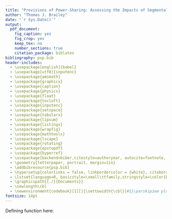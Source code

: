 ```yaml
---
title: "Provisions of Power-Sharing: Assessing the Impacts of Segmental Autonomy"
author: "Thomas J. Brailey"
date: "`r Sys.Date()`"
output:
  pdf_document:
    fig_caption: yes
    fig_crop: yes
    keep_tex: no
    number_sections: true
    citation_package: biblatex
bibliography: psp.bib
header-includes:
  - \usepackage[english]{babel}
  - \usepackage[utf8]{inputenc}
  - \usepackage{amsmath}
  - \usepackage{graphicx}
  - \usepackage{caption}
  - \usepackage{physics}
  - \usepackage{float}
  - \usepackage{tocloft}
  - \usepackage{inputenc}
  - \usepackage{setspace}
  - \usepackage{tabularx}
  - \usepackage{lipsum}
  - \usepackage{listings}
  - \usepackage{wrapfig}
  - \usepackage{mathtools}
  - \usepackage{lscape}
  - \usepackage{rotating}
  - \usepackage{epstopdf}
  - \usepackage{hyperref}
  - \usepackage[backend=biber,citestyle=authoryear, autocite=footnote, doi = false, url = false, isbn = false]{biblatex}
  - \geometry{letterpaper, portrait, margin=1in}
  - \addbibresource{psp.bib}
  - \hypersetup{colorlinks = false, linkbordercolor = {white}, citebordercolor = {white}, urlbordercolor = {white}}
  - \lstset{language=R, basicstyle=\small\ttfamily,stringstyle=\color{DarkGreen},otherkeywords={0,1,2,3,4,5,6,7,8,9},morekeywords={TRUE,FALSE},deletekeywords={data,frame,length,as,character}, keywordstyle=\color{blue}, commentstyle=\color{DarkGreen}}
  - \graphicspath{{./}{Documents}} 
  - \newlength\cbl
  - \newenvironment{codebook}[1][]{\settowidth{\cbl}{#1}\parskip1em plus .3em minus .2em\parindent0pt\def\code##1##2{{\bfseries##1}\hfill\parbox[t]{\dimexpr\linewidth-15em-\cbl}{##2}\par}}
fontsize: 14pt
---
```


```{=latex}
\newlength\cbl
\newenvironment{codebook}[1][rob\_avprison1]{
    \settowidth{\cbl}{#1}
    \parskip1em plus .3em minus .2em
    \parindent0pt
    \def\code##1##2{{\bfseries ##1}\hfill
        \parbox[t]{\dimexpr\linewidth-15em-\cbl}{##2}\par}}{\noindent}
```

\pagenumbering{arabic}

\doublespacing

\newpage

Defining function here:



\newpage

\singlespacing

\subsubsection{Basic Country Variables}
	
\begin{codebook}
  \code{country}{Country name.}
  \code{year}{Year of country observation.}
  \code{cowc}{Correlates of War country code (character).}
  \code{cown}{Correlates of War country code (numeric).}
\end{codebook}
